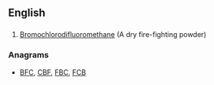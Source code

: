 ==English==

==={{initialism-old|en}}===
{{en-initialism}}
# [[W:Bromochlorodifluoromethane|Bromochlorodifluoromethane]]  (A dry fire-fighting powder)

===Anagrams===
* [[BFC#English|BFC]], [[CBF#English|CBF]], [[FBC#English|FBC]], [[FCB#English|FCB]]